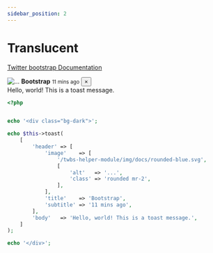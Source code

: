 ```yaml
---
sidebar_position: 2
---
```



# Translucent

[Twitter bootstrap Documentation](https://getbootstrap.com/docs/4.5/components/toasts/#translucent)

<Tabs>
<TabItem value="result" label="Result" default><HtmlCode bootstrapVersion="4.5"><div class="bg-dark">
  <div aria-atomic="true" aria-live="assertive" class="toast" role="alert">
    <div class="toast-header">
        <img alt="..." class="mr-2 rounded" src="/twbs-helper-module/img/docs/rounded-blue.svg"/>
        <strong class="mr-auto">Bootstrap</strong>
        <small class="text-muted">11 mins ago</small>
        <button aria-label="Close" class="close mb-1 ml-2" data-dismiss="toast" type="button"><span aria-hidden="true">×</span></button>
    </div>
    <div class="toast-body">
        Hello, world! This is a toast message.
    </div>
</div>
</div></HtmlCode></TabItem>
<TabItem value="source" label="Source">

```php
<?php


echo '<div class="bg-dark">';

echo $this->toast(
    [
        'header' => [
            'image'    => [
                '/twbs-helper-module/img/docs/rounded-blue.svg',
                [
                    'alt'   => '...',
                    'class' => 'rounded mr-2',
                ],
            ],
            'title'    => 'Bootstrap',
            'subtitle' => '11 mins ago',
        ],
        'body'   => 'Hello, world! This is a toast message.',
    ]
);

echo '</div>';

```

</TabItem>
</Tabs>
